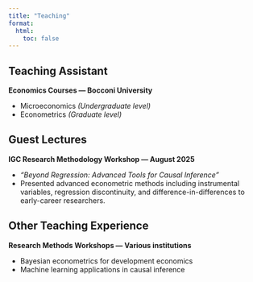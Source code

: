 ```yaml
---
title: "Teaching"
format:
  html:
    toc: false
---
```


## Teaching Assistant

**Economics Courses — Bocconi University**

- Microeconomics *(Undergraduate level)*
- Econometrics *(Graduate level)*

## Guest Lectures

**IGC Research Methodology Workshop — August 2025**

- *“Beyond Regression: Advanced Tools for Causal Inference”*
- Presented advanced econometric methods including instrumental variables, regression discontinuity, and difference-in-differences to early-career researchers.

## Other Teaching Experience

**Research Methods Workshops — Various institutions**

- Bayesian econometrics for development economics
- Machine learning applications in causal inference




